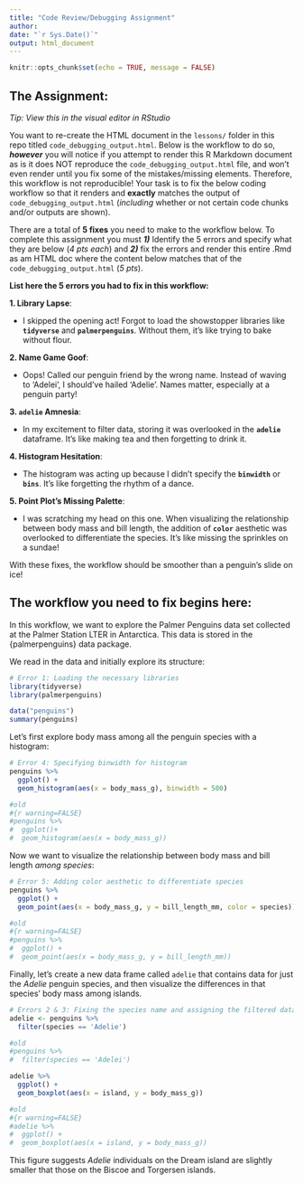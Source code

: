 ---
title: "Code Review/Debugging Assignment"
author: 
date: "`r Sys.Date()`"
output: html_document
---

```{r setup, include=FALSE}
knitr::opts_chunk$set(echo = TRUE, message = FALSE)
```

## The Assignment:

*Tip: View this in the visual editor in RStudio*

You want to re-create the HTML document in the `lessons/` folder in this repo titled `code_debugging_output.html`. Below is the workflow to do so, ***however*** you will notice if you attempt to render this R Markdown document as is it does NOT reproduce the `code_debugging_output.html` file, and won't even render until you fix some of the mistakes/missing elements. Therefore, this workflow is not reproducible! Your task is to fix the below coding workflow so that it renders and **exactly** matches the output of `code_debugging_output.html` (*including* whether or not certain code chunks and/or outputs are shown).

There are a total of **5 fixes** you need to make to the workflow below. To complete this assignment you must ***1)*** Identify the 5 errors and specify what they are below (*4 pts each*) and ***2)*** fix the errors and render this entire .Rmd as am HTML doc where the content below matches that of the `code_debugging_output.html` (*5 pts*).

**List here the 5 errors you had to fix in this workflow:**

**1. Library Lapse**:

-   I skipped the opening act! Forgot to load the showstopper libraries like **`tidyverse`** and **`palmerpenguins`**. Without them, it's like trying to bake without flour.

**2. Name Game Goof**:

-   Oops! Called our penguin friend by the wrong name. Instead of waving to 'Adelei', I should've hailed 'Adelie'. Names matter, especially at a penguin party!

**3. `adelie` Amnesia**:

-   In my excitement to filter data, storing it was overlooked in the **`adelie`** dataframe. It's like making tea and then forgetting to drink it.

**4. Histogram Hesitation**:

-   The histogram was acting up because I didn't specify the **`binwidth`** or **`bins`**. It's like forgetting the rhythm of a dance.

**5. Point Plot's Missing Palette**:

-   I was scratching my head on this one. When visualizing the relationship between body mass and bill length, the addition of **`color`** aesthetic was overlooked to differentiate the species. It's like missing the sprinkles on a sundae!

With these fixes, the workflow should be smoother than a penguin's slide on ice!

## The workflow you need to fix begins here:

In this workflow, we want to explore the Palmer Penguins data set collected at the Palmer Station LTER in Antarctica. This data is stored in the {palmerpenguins} data package.

We read in the data and initially explore its structure:

```{r}

# Error 1: Loading the necessary libraries
library(tidyverse)
library(palmerpenguins)

```

```{r}
data("penguins")
summary(penguins)
```

Let's first explore body mass among all the penguin species with a histogram:

```{r}
# Error 4: Specifying binwidth for histogram
penguins %>% 
  ggplot() +
  geom_histogram(aes(x = body_mass_g), binwidth = 500)

#old
#{r warning=FALSE}
#penguins %>% 
#  ggplot()+
#  geom_histogram(aes(x = body_mass_g))

```

Now we want to visualize the relationship between body mass and bill length *among species*:

```{r}

# Error 5: Adding color aesthetic to differentiate species
penguins %>%
  ggplot() +
  geom_point(aes(x = body_mass_g, y = bill_length_mm, color = species))

#old
#{r warning=FALSE}
#penguins %>%
#  ggplot() +
#  geom_point(aes(x = body_mass_g, y = bill_length_mm))

```

Finally, let's create a new data frame called `adelie` that contains data for just the *Adelie* penguin species, and then visualize the differences in that species' body mass among islands.

```{r}

# Errors 2 & 3: Fixing the species name and assigning the filtered data to adelie dataframe
adelie <- penguins %>% 
  filter(species == 'Adelie')

#old
#penguins %>% 
#  filter(species == 'Adelei')

```

```{r}

adelie %>% 
  ggplot() +
  geom_boxplot(aes(x = island, y = body_mass_g))

#old
#{r warning=FALSE}
#adelie %>% 
#  ggplot() +
#  geom_boxplot(aes(x = island, y = body_mass_g))

```

This figure suggests *Adelie* individuals on the Dream island are slightly smaller that those on the Biscoe and Torgersen islands.
